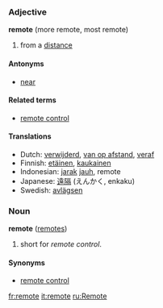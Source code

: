 === Adjective ===
'''remote''' (more remote, most remote)

#from a [[distance]]

====Antonyms====
*[[near]]

====Related terms====
*[[remote control]]

==== Translations ====
*Dutch: [[verwijderd]], [[van op afstand]], [[veraf]]
*Finnish: [[etäinen]], [[kaukainen]]
*Indonesian: [[jarak]] [[jauh]], remote
*Japanese: [[遠隔]] (えんかく, enkaku)
*Swedish: [[avlägsen]]

===Noun===
'''remote''' ([[remotes]])

# short for ''remote control''.

====Synonyms====
*[[remote control]]
[[fr:remote]]
[[it:remote]]
[[ru:Remote]]